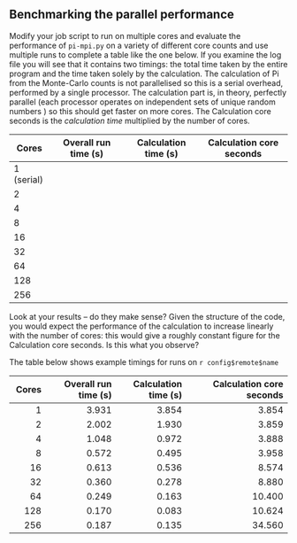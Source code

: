 ::: challenge
## Benchmarking the parallel performance
Modify your job script to run on multiple cores and evaluate the performance of `pi-mpi.py`
on a variety of different core counts and use multiple runs to complete a table like the one
below.
If you examine the log file you will see that it contains two timings: the total time taken by the
entire program and the time taken solely by the calculation. The calculation of Pi from the Monte-Carlo counts
is not parallelised so this is a serial overhead, performed by a single processor.
The calculation part is, in theory, perfectly parallel (each processor operates on independent sets of unique random numbers
) so this should get faster on more cores. The Calculation core seconds is the
*calculation time* multiplied by the number of cores.

| Cores      | Overall run time (s) | Calculation time (s) | Calculation core seconds |
|------------|----------------------|----------------------|--------------------------|
| 1 (serial) |                      |                      |                          |
| 2          |                      |                      |                          |
| 4          |                      |                      |                          |
| 8          |                      |                      |                          |
| 16         |                      |                      |                          |
| 32         |                      |                      |                          |
| 64         |                      |                      |                          |
| 128        |                      |                      |                          |
| 256        |                      |                      |                          |

Look at your results – do they make sense? Given the structure of the code, you would
expect the performance of the calculation to increase
linearly with the number of cores: this would give a roughly constant figure for the Calculation core
seconds. Is this what you observe?

::: solution

The table below shows example timings for runs on `r config$remote$name`

| Cores      | Overall run time (s) | Calculation time (s) |       Calculation core seconds |
|-----------:|---------------------:|---------------------:|-------------------------------:|
|          1 |                3.931 |                3.854 |                          3.854 |
|          2 |                2.002 |                1.930 |                          3.859 |
|          4 |                1.048 |                0.972 |                          3.888 |
|          8 |                0.572 |                0.495 |                          3.958 |
|         16 |                0.613 |                0.536 |                          8.574 |
|         32 |                0.360 |                0.278 |                          8.880 |
|         64 |                0.249 |                0.163 |                         10.400 |
|        128 |                0.170 |                0.083 |                         10.624 |
|        256 |                0.187 |                0.135 |                         34.560 |

:::
:::